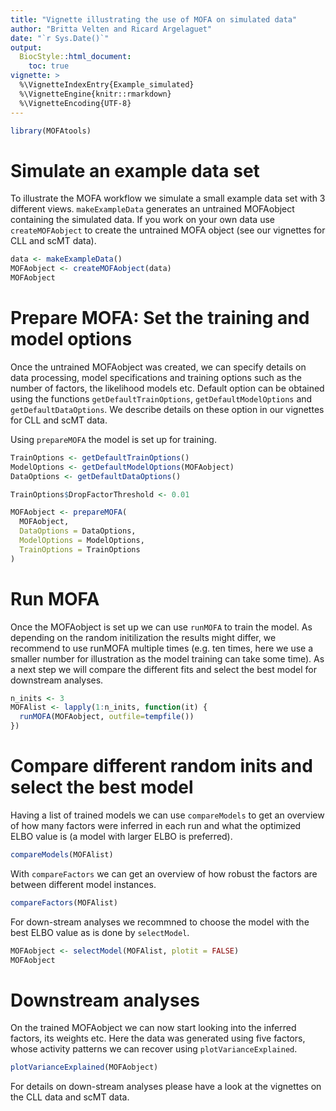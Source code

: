 ```yaml
---
title: "Vignette illustrating the use of MOFA on simulated data"
author: "Britta Velten and Ricard Argelaguet"
date: "`r Sys.Date()`"
output:
  BiocStyle::html_document:
    toc: true
vignette: >
  %\VignetteIndexEntry{Example_simulated}
  %\VignetteEngine{knitr::rmarkdown}
  %\VignetteEncoding{UTF-8}
---
```


```r
library(MOFAtools)
```

# Simulate an example data set
To illustrate the MOFA workflow we simulate a small example data set with 3 different views. `makeExampleData` generates an untrained MOFAobject containing the simulated data. If you work on your own data use `createMOFAobject` to create the untrained MOFA object (see our vignettes for CLL and scMT data).
```r
data <- makeExampleData()
MOFAobject <- createMOFAobject(data)
MOFAobject
```

# Prepare MOFA: Set the training and model options
Once the untrained MOFAobject was created, we can specify details on data processing, model specifications and training options such as the number of factors, the likelihood models etc. Default option can be obtained using the functions `getDefaultTrainOptions`, `getDefaultModelOptions` and `getDefaultDataOptions`. We describe details on these option in our vignettes for CLL and scMT data.

Using `prepareMOFA` the model is set up for training.
```r
TrainOptions <- getDefaultTrainOptions()
ModelOptions <- getDefaultModelOptions(MOFAobject)
DataOptions <- getDefaultDataOptions()

TrainOptions$DropFactorThreshold <- 0.01

MOFAobject <- prepareMOFA(
  MOFAobject, 
  DataOptions = DataOptions,
  ModelOptions = ModelOptions,
  TrainOptions = TrainOptions
)
```

# Run MOFA
Once the MOFAobject is set up we can use `runMOFA` to train the model. As depending on the random initilization the results might differ, we recommend to use runMOFA multiple times (e.g. ten times, here we use a smaller number for illustration as the model training can take some time). As a next step we will compare the different fits and select the best model for downstream analyses.
```r
n_inits <- 3
MOFAlist <- lapply(1:n_inits, function(it) {
  runMOFA(MOFAobject, outfile=tempfile())
})
```


# Compare different random inits and select the best model
Having a list of trained models we can use `compareModels` to get an overview of how many factors were inferred in each run and what the optimized ELBO value is (a model with larger ELBO is preferred). 

```r
compareModels(MOFAlist)
```

With `compareFactors` we can get an overview of how robust the factors are between different model instances.
```r
compareFactors(MOFAlist)
```

For down-stream analyses we recommned to choose the model with the best ELBO value as is done by `selectModel`.
```r
MOFAobject <- selectModel(MOFAlist, plotit = FALSE)
MOFAobject
```

# Downstream analyses
On the trained MOFAobject we can now start looking into the inferred factors, its weights etc. Here the data was generated using five factors, whose activity patterns we can recover using `plotVarianceExplained`.
```r
plotVarianceExplained(MOFAobject)
```

For details on down-stream analyses please have a look at the vignettes on the CLL data and scMT data.

